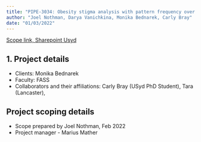 ```yaml
---
title: "PIPE-3034: Obesity stigma analysis with pattern frequency over time and publication"
author: "Joel Nothman, Darya Vanichkina, Monika Bednarek, Carly Bray"
date: "01/03/2022"
---
```


[Scope link, Sharepoint Usyd](https://unisyd.sharepoint.com/:w:/t/SydneyInformaticsHub2/Eb2HaGckqAdMtD80k27xdhwBGpKDLwrTfxZuqYGIs0IYSQ?e=cFiVOs)

## 1. Project details

-   Clients: Monika Bednarek
-   Faculty: FASS
-   Collaborators and their affiliations: Carly Bray (USyd PhD Student), Tara (Lancaster),

## Project scoping details

-   Scope prepared by Joel Nothman, Feb 2022
-   Project manager - Marius Mather
